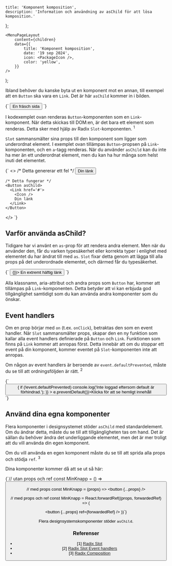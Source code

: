 


    title: 'Komponent komposition',
    description: 'Information och användning av asChild för att lösa komposition.'
};

    <MenuPageLayout
        content={children}
        data={{ 
            title: 'Komponent komposition',
            date: '19 sep 2024',
            icon: <PackageIcon />,
            color: 'yellow', 
        }}
    /> 
);


Ibland behöver du kanske byta ut en komponent mot en annan, till exempel att en `Button` ska vara en `Link`.
Det är här `asChild` kommer in i bilden.

<CodeSnippet language='ts'>
  {`

  <Button asChild>
    <Link href='#'>En fräsch sida</Link>
  </Button>
`}
</CodeSnippet>

I kodexemplet ovan renderas `Button`-komponenten som en `Link`-komponent. När detta skickas till DOM:en, är det bara ett element som renderas.
Detta sker med hjälp av Radix `Slot`-komponenten. <sup>1</sup>

`Slot` sammansmälter sina props till den komponent som ligger som underordnat element. I exemplet ovan tillämpas `Button`-propsen på `Link`-komponenten, och en `a`-tagg renderas.
När du använder `asChild` kan du inte ha mer än ett underordnat element, men du kan ha hur många som helst inuti det elementet.

<CodeSnippet language='ts'>
  {`
  <>
    /* Detta genererar ett fel */
    <Button asChild>
      <Icon />
      <Link href='#'>Din länk</Link>
    </Button>

    /* Detta fungerar */
    <Button asChild>
      <Link href='#'>
        <Icon />
        Din länk
      </Link>
    </Button>

  </>
`}
</CodeSnippet>

## Varför använda asChild?

Tidigare har vi använt en `as`-prop för att rendera andra element. Men när du använder den, får du varken typesäkerhet eller korrekta typer i enlighet med elementet du har ändrat till med `as`.
`Slot` fixar detta genom att lägga till alla props på det underordnade elementet, och därmed får du typesäkerhet.

<CodeSnippet language='ts'>
  {`
  <Button asChild>
    <Link href='#' onClick={() => {}}>
      <Icon />
      En extremt häftig länk
    </Link>
  </Button>
`}
</CodeSnippet>

Alla klassnamn, aria-attribut och andra props som `Button` har, kommer att tillämpas på `Link`-komponenten.
Detta betyder att vi kan erbjuda god tillgänglighet samtidigt som du kan använda andra komponenter som du önskar.

## Event handlers

Om en prop börjar med `on` (t.ex. `onClick`), betraktas den som en event handler.
När `Slot` sammansmälter props, skapar den en ny funktion som kallar alla event handlers definierade på `Button` och `Link`. Funktionen som finns på `Link` kommer att anropas först.
Detta innebär att om du stoppar ett event på din komponent, kommer eventet på `Slot`-komponenten inte att anropas.

Om någon av event handlers är beroende av `event.defaultPrevented`, måste du se till att ordningsföljden är rätt. <sup>2</sup>

<CodeSnippet language='ts'>
  {`
  <Button
    asChild
    onClick={(event) => {
      if (!event.defaultPrevented)
        console.log('Inte loggad eftersom default är förhindrad.');
    }}
  >
    <Link onClick={(e) => e.preventDefault()}>Klicka för att se hemligt innehåll</Link>
  </Button>
`}
</CodeSnippet>

## Använd dina egna komponenter

Flera komponenter i designsystemet stöder `asChild` med standardelement. Om du ändrar detta, måste du se till att tillgängligheten tas om hand. Det är sällan du behöver ändra det underliggande elementet, men det är mer troligt att du vill använda din egen komponent.

Om du vill använda en egen komponent måste du se till att sprida alla props och stödja `ref`. <sup>3</sup>

Dina komponenter kommer då att se ut så här:

<CodeSnippet language='ts'>
{`// utan props och ref
  const MinKnapp = () => <button />

// med props
const MinKnapp = (props) => <button {...props} />

// med props och ref
const MinKnapp = React.forwardRef((props, forwardedRef) => (

<button
  {...props}
  ref={forwardedRef}
/>
))`}
</CodeSnippet>

Flera designsystemskomponenter stöder `asChild`.

### Referenser

- [1] [Radix Slot](https://www.radix-ui.com/primitives/docs/utilities/slot)
- [2] [Radix Slot Event handlers](https://www.radix-ui.com/primitives/docs/utilities/slot#event-handlers)
- [3] [Radix Composition](https://www.radix-ui.com/primitives/docs/guides/composition)